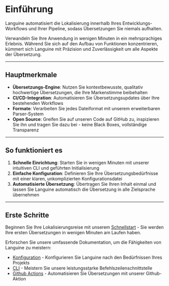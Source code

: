 # Einführung

Languine automatisiert die Lokalisierung innerhalb Ihres Entwicklungs-Workflows und Ihrer Pipeline, sodass Übersetzungen Sie niemals aufhalten.

Verwandeln Sie Ihre Anwendung in wenigen Minuten in ein mehrsprachiges Erlebnis. Während Sie sich auf den Aufbau von Funktionen konzentrieren, kümmert sich Languine mit Präzision und Zuverlässigkeit um alle Aspekte der Übersetzung.

---

## Hauptmerkmale

- **Übersetzungs-Engine**: Nutzen Sie kontextbewusste, qualitativ hochwertige Übersetzungen, die Ihre Markenstimme beibehalten
- **CI/CD-Integration**: Automatisieren Sie Übersetzungsupdates über Ihre bestehenden Workflows
- **Formate**: Verarbeiten Sie jedes Dateiformat mit unserem erweiterbaren Parser-System
- **Open Source**: Greifen Sie auf unseren Code auf GitHub zu, inspizieren Sie ihn und tragen Sie dazu bei - keine Black Boxes, vollständige Transparenz

---

## So funktioniert es

1. **Schnelle Einrichtung**: Starten Sie in wenigen Minuten mit unserer intuitiven CLI und geführten Initialisierung
2. **Einfache Konfiguration**: Definieren Sie Ihre Übersetzungsbedürfnisse mit einer klaren, unkomplizierten Konfigurationsdatei
3. **Automatisierte Übersetzung**: Übertragen Sie Ihren Inhalt einmal und lassen Sie Languine automatisch die Übersetzung in alle Zielsprache übernehmen

---

## Erste Schritte

Beginnen Sie Ihre Lokalisierungsreise mit unserem [Schnellstart](/docs/quickstart) - Sie werden Ihre ersten Übersetzungen in wenigen Minuten am Laufen haben.

Erforschen Sie unsere umfassende Dokumentation, um die Fähigkeiten von Languine zu meistern:

- [Konfiguration](/docs/configuration) - Konfigurieren Sie Languine nach den Bedürfnissen Ihres Projekts
- [CLI](/docs/cli) - Meistern Sie unsere leistungsstarke Befehlszeilenschnittstelle
- [Github Actions](/docs/github-actions) - Automatisieren Sie Übersetzungen mit unserer Github-Aktion
